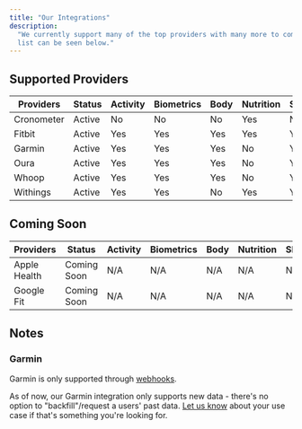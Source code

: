 ```yaml
---
title: "Our Integrations"
description:
  "We currently support many of the top providers with many more to come. A full
  list can be seen below."
---
```


## Supported Providers

| Providers  | Status | Activity | Biometrics | Body | Nutrition | Sleep | User |
| ---------- | ------ | -------- | ---------- | ---- | --------- | ----- | ---- |
| Cronometer | Active | No       | No         | No   | Yes       | No    | No   |
| Fitbit     | Active | Yes      | Yes        | Yes  | Yes       | Yes   | Yes  |
| Garmin     | Active | Yes      | Yes        | Yes  | No        | Yes   | No   |
| Oura       | Active | Yes      | Yes        | Yes  | No        | Yes   | Yes  |
| Whoop      | Active | Yes      | Yes        | Yes  | No        | Yes   | Yes  |
| Withings   | Active | Yes      | Yes        | No   | Yes       | Yes   | No   |

## Coming Soon

| Providers    | Status      | Activity | Biometrics | Body | Nutrition | Sleep | User |
| ------------ | ----------- | -------- | ---------- | ---- | --------- | ----- | ---- |
| Apple Health | Coming Soon | N/A      | N/A        | N/A  | N/A       | N/A   | N/A  |
| Google Fit   | Coming Soon | N/A      | N/A        | N/A  | N/A       | N/A   | N/A  |


## Notes

### Garmin

Garmin is only supported through [webhooks](/more-info/webhooks).

As of now, our Garmin integration only supports new data - there's no option to
"backfill"/request a users' past data. [Let us know](mailto:hello@metriport.ai) about
your use case if that's something you're looking for.
